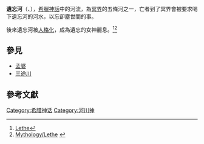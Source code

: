 {{noteTA
|T=zh-hans:忘河; zh-hant:遺忘河;
|1=zh-hans:忘河; zh-hant:遺忘河;
}}
{{中文译名
| putonghua = 勒忒河<ref name=sjshzd>{{Cite book | editor = 鲁刚 | title = 世界神话辞典 | location = 沈阳 | publisher = 辽宁人民出版社 | date = 1989-11 | pages = 818 | accessdate = 2021-03-14 | language = zh-cn | quote = 勒-{忒}-河（Lethe） }}</ref>、忘河
| cantonese = 遺忘河
}}
'''遺忘河'''（{{lang-grc|Λήθη}}、{{lang-en|Lethe}}），[[希臘神話|希臘神話]]中的河流，為[[冥界|冥界]]的五條河之一，亡者到了冥界會被要求喝下遺忘河的河水，以忘卻塵世間的事。

後來遺忘河被[[人格化|人格化]]，成為遺忘的女神麗息。<ref>[https://global.britannica.com/topic/Lethe Lethe]{{Dead link|date=2018年11月 |bot=InternetArchiveBot |fix-attempted=yes }}</ref><ref>[http://www.mlahanas.de/Greeks/Mythology/Lethe.html Mythology/Lethe] {{webarchive|url=https://web.archive.org/web/20170222193811/http://www.mlahanas.de/Greeks/Mythology/Lethe.html |date=2017-02-22 }}</ref>

== 參見 ==
* [[孟婆|孟婆]]
* [[三途川|三途川]]

== 參考文獻 ==
{{Reflist}}

{{希臘宗教}}

[[Category:希腊神话|Category:希腊神话]]
[[Category:河川神|Category:河川神]]